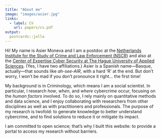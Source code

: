 ```yaml
---
title: "About me"
image: "images/asier.jpg"
links:
  - label: CV
    url: papers/cv.pdf
output:
  postcards::jolla
---
```


Hi! My name is Asier Moneva and I am a postdoc at the [Netherlands Institute for the Study of Crime and Law Enforcement (NSCR)](https://nscr.nl/) and also at the [Center of Expertise Cyber Security at The Hague University of Applied Sciences](https://www.thehagueuniversity.com/research/centre-of-expertise/details/centre-of-expertise-cyber-security). (Yes, I have two affiliations.) Asier is a Spanish name---Basque, actually---that sounds like *ah-see-AIR*, with a hard 'R' at the end. But don't worry, I won't be mad if you don't pronounce it right... the first time!
  
  My background is in Criminology, which means I am a social scientist. In particular, I research *how*, *when*, and *where* cybercrime occur, focusing on the *human factors* involved. To do so, I rely mainly on quantitative methods and data science, and I enjoy collaborating with researchers from other disciplines as well as with practitioners and professionals. The purpose of my research is twofold: to generate knowledge to better understand cybercrime, and to find solutions to reduce it or mitigate its impact.
  
  I am committed to open science; that's why I built this website: to provide a portal to access my research without barriers.